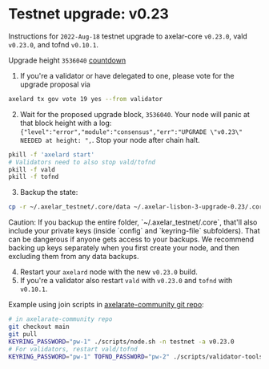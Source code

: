 # Testnet upgrade: v0.23


Instructions for `2022-Aug-18` testnet upgrade to axelar-core `v0.23.0`, vald `v0.23.0`, and tofnd `v0.10.1`.

Upgrade height `3536040` [countdown](https://testnet.mintscan.io/axelar-testnet/blocks/3536040)

1. If you're a validator or have delegated to one, please vote for the upgrade proposal via

```bash
axelard tx gov vote 19 yes --from validator
```

2. Wait for the proposed upgrade block, `3536040`. Your node will panic at that block height with a log: `{"level":"error","module":"consensus","err":"UPGRADE \"v0.23\" NEEDED at height: ",`. Stop your node after chain halt.

```bash
pkill -f 'axelard start'
# Validators need to also stop vald/tofnd
pkill -f vald
pkill -f tofnd
```

3. Backup the state:

```bash
cp -r ~/.axelar_testnet/.core/data ~/.axelar-lisbon-3-upgrade-0.23/.core/data
```

<Callout type="warning" emoji="⚠️">
  Caution: If you backup the entire folder, `~/.axelar_testnet/.core`, that'll
  also include your private keys (inside `config` and `keyring-file`
  subfolders). That can be dangerous if anyone gets access to your backups. We
  recommend backing up keys separately when you first create your node, and then
  excluding them from any data backups.
</Callout>

4. Restart your `axelard` node with the new `v0.23.0` build.
5. If you're a validator also restart `vald` with `v0.23.0` and `tofnd` with `v0.10.1`.

Example using join scripts in [axelarate-community git repo](https://github.com/axelarnetwork/axelarate-community):

```bash
# in axelarate-community repo
git checkout main
git pull
KEYRING_PASSWORD="pw-1" ./scripts/node.sh -n testnet -a v0.23.0
# For validators, restart vald/tofnd
KEYRING_PASSWORD="pw-1" TOFND_PASSWORD="pw-2" ./scripts/validator-tools-host.sh -n testnet -a v0.23.0 -q v0.10.1
```
